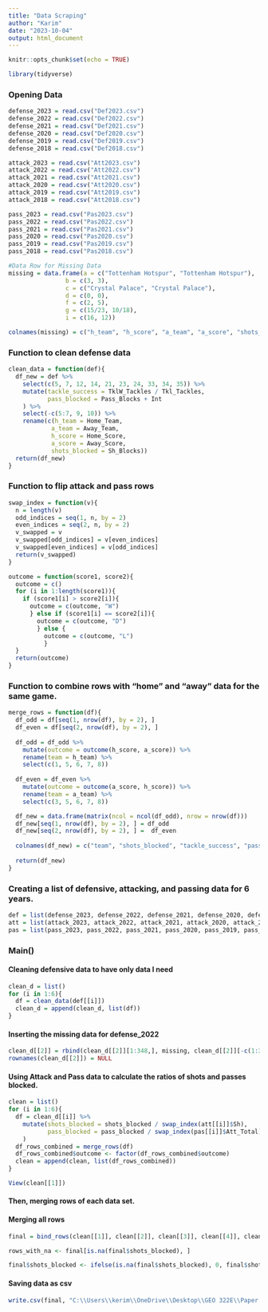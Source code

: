 ---
title: "Data Scraping"
author: "Karim"
date: "2023-10-04"
output: html_document
---

```{r setup, include=FALSE}
knitr::opts_chunk$set(echo = TRUE)
```

```{r, warning=False, message=False}
library(tidyverse)
```

### Opening Data

```{r}
defense_2023 = read.csv("Def2023.csv")
defense_2022 = read.csv("Def2022.csv")
defense_2021 = read.csv("Def2021.csv")
defense_2020 = read.csv("Def2020.csv")
defense_2019 = read.csv("Def2019.csv")
defense_2018 = read.csv("Def2018.csv")

attack_2023 = read.csv("Att2023.csv")
attack_2022 = read.csv("Att2022.csv")
attack_2021 = read.csv("Att2021.csv")
attack_2020 = read.csv("Att2020.csv")
attack_2019 = read.csv("Att2019.csv")
attack_2018 = read.csv("Att2018.csv")

pass_2023 = read.csv("Pas2023.csv")
pass_2022 = read.csv("Pas2022.csv")
pass_2021 = read.csv("Pas2021.csv")
pass_2020 = read.csv("Pas2020.csv")
pass_2019 = read.csv("Pas2019.csv")
pass_2018 = read.csv("Pas2018.csv")
```

```{r}
#Data Row for Missing Data
missing = data.frame(a = c("Tottenham Hotspur", "Tottenham Hotspur"),
                b = c(3, 3),
                c = c("Crystal Palace", "Crystal Palace"),
                d = c(0, 0),
                f = c(2, 5), 
                g = c(15/23, 10/18),
                i = c(16, 12))

colnames(missing) = c("h_team", "h_score", "a_team", "a_score", "shots_blocked", "tackle_success", "pass_blocked")

```

### Function to clean defense data

```{r}
clean_data = function(def){
  df_new = def %>%
    select(c(5, 7, 12, 14, 21, 23, 24, 33, 34, 35)) %>%
    mutate(tackle_success = TklW_Tackles / Tkl_Tackles,
           pass_blocked = Pass_Blocks + Int
    ) %>%
    select(-c(5:7, 9, 10)) %>%
    rename(c(h_team = Home_Team, 
            a_team = Away_Team,
            h_score = Home_Score, 
            a_score = Away_Score,
            shots_blocked = Sh_Blocks))
  return(df_new)
}
```

### Function to flip attack and pass rows

```{r}
swap_index = function(v){
  n = length(v)
  odd_indices = seq(1, n, by = 2)
  even_indices = seq(2, n, by = 2)
  v_swapped = v
  v_swapped[odd_indices] = v[even_indices]
  v_swapped[even_indices] = v[odd_indices]
  return(v_swapped)
}
```

```{r}
outcome = function(score1, score2){
  outcome = c()
  for (i in 1:length(score1)){
    if (score1[i] > score2[i]){
      outcome = c(outcome, "W")
      } else if (score1[i] == score2[i]){
        outcome = c(outcome, "D")
        } else {
          outcome = c(outcome, "L")
          }
  }
  return(outcome)
}
```



### Function to combine rows with "home" and "away" data for the same game.

```{r}
merge_rows = function(df){
  df_odd = df[seq(1, nrow(df), by = 2), ]
  df_even = df[seq(2, nrow(df), by = 2), ]
  
  df_odd = df_odd %>%
    mutate(outcome = outcome(h_score, a_score)) %>%
    rename(team = h_team) %>%
    select(c(1, 5, 6, 7, 8))
  
  df_even = df_even %>%
    mutate(outcome = outcome(a_score, h_score)) %>%
    rename(team = a_team) %>%
    select(c(3, 5, 6, 7, 8))

  df_new = data.frame(matrix(ncol = ncol(df_odd), nrow = nrow(df)))
  df_new[seq(1, nrow(df), by = 2), ] = df_odd
  df_new[seq(2, nrow(df), by = 2), ] =  df_even
  
  colnames(df_new) = c("team", "shots_blocked", "tackle_success", "passes_blocked", "outcome") 
  
  return(df_new)
}
```


### Creating a list of defensive, attacking, and passing data for 6 years.

```{r}
def = list(defense_2023, defense_2022, defense_2021, defense_2020, defense_2019, defense_2018)
att = list(attack_2023, attack_2022, attack_2021, attack_2020, attack_2019, attack_2018)
pas = list(pass_2023, pass_2022, pass_2021, pass_2020, pass_2019, pass_2018)
```

### Main()

#### Cleaning defensive data to have only data I need

```{r}
clean_d = list()
for (i in 1:6){
  df = clean_data(def[[i]])
  clean_d = append(clean_d, list(df))
}
```

#### Inserting the missing data for defense_2022

```{r}
clean_d[[2]] = rbind(clean_d[[2]][1:348,], missing, clean_d[[2]][-c(1:348),])
rownames(clean_d[[2]]) = NULL
```

#### Using Attack and Pass data to calculate the ratios of shots and passes blocked.

```{r}
clean = list()
for (i in 1:6){
  df = clean_d[[i]] %>%
    mutate(shots_blocked = shots_blocked / swap_index(att[[i]]$Sh),
           pass_blocked = pass_blocked / swap_index(pas[[i]]$Att_Total)
    )
  df_rows_combined = merge_rows(df)
  df_rows_combined$outcome <- factor(df_rows_combined$outcome)
  clean = append(clean, list(df_rows_combined))
}

View(clean[[1]])
```

#### Then, merging rows of each data set.

#### Merging all rows

```{r}
final = bind_rows(clean[[1]], clean[[2]], clean[[3]], clean[[4]], clean[[5]], clean[[6]]) 

rows_with_na <- final[is.na(final$shots_blocked), ]

final$shots_blocked <- ifelse(is.na(final$shots_blocked), 0, final$shots_blocked)
```

#### Saving data as csv

```{r}
write.csv(final, "C:\\Users\\kerim\\OneDrive\\Desktop\\GEO 322E\\Paper Analysis\\final2.csv", row.names=TRUE)
```

